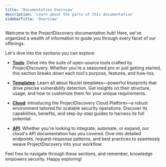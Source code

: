 ```yaml
---
title: 'Documentation Overview'
description: 'Learn about the parts of this documentation'
sidebarTitle: 'Overview'
---
```


<Note>
Welcome to the ProjectDiscovery documentation hub! Here, we've organized a wealth of information to guide you through every facet of our offerings. 
</Note>

Let's dive into the sections you can explore:

- [**Tools**](/tools): Delve into the suite of open-source tools crafted by ProjectDiscovery. Whether you're a seasoned pro or just getting started, this section breaks down each tool's purpose, features, and how-tos.

- [**Templates**](/templates): Learn all about Nuclei templates—powerful blueprints that drive precise vulnerability detection. Get insights on their structure, usage, and how to customize them for your unique requirements.

- [**Cloud**](/cloud): Introducing the ProjectDiscovery Cloud Platform—a robust environment tailored for scalable security operations. Discover its capabilities, benefits, and step-by-step guides to harness its full potential.

- [**API**](/api): Whether you're looking to integrate, automate, or expand, our cloud's API documentation has you covered. Dive into detailed endpoints, request-response patterns, and best practices to seamlessly weave ProjectDiscovery into your workflow.

Feel free to navigate through these sections, and remember, knowledge empowers security. Happy exploring!